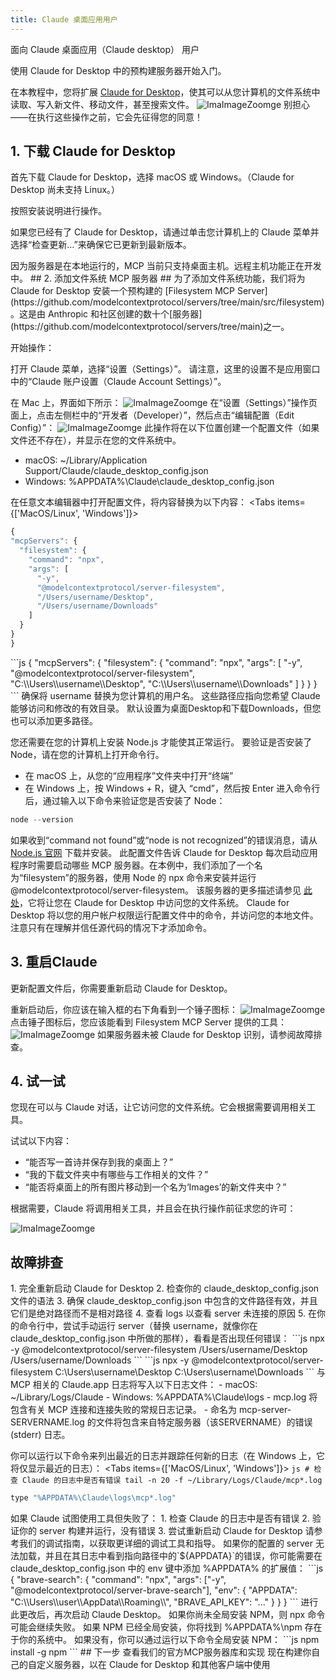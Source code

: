 ```yaml
---
title: Claude 桌面应用用户
---
```


面向 Claude 桌面应用（Claude desktop） 用户

使用 Claude for Desktop 中的预构建服务器开始入门。

在本教程中，您将扩展 [Claude for Desktop](https://claude.ai/download)，使其可以从您计算机的文件系统中读取、写入新文件、移动文件，甚至搜索文件。
![ImaImageZoomge](/quickstart-filesystem.png)
别担心——在执行这些操作之前，它会先征得您的同意！
## 1. 下载 Claude for Desktop ##
首先下载 Claude for Desktop，选择 macOS 或 Windows。（Claude for Desktop 尚未支持 Linux。）

按照安装说明进行操作。

如果您已经有了 Claude for Desktop，请通过单击您计算机上的 Claude 菜单并选择“检查更新…”来确保它已更新到最新版本。

<Accordions type="single">
  <Accordion title="为什么选择 Claude for Desktop 而不是 Claude.ai？">
  因为服务器是在本地运行的，MCP 当前只支持桌面主机。远程主机功能正在开发中。
  </Accordion>
</Accordions>
## 2. 添加文件系统 MCP 服务器 ##
为了添加文件系统功能，我们将为 Claude for Desktop 安装一个预构建的 [Filesystem MCP Server](https://github.com/modelcontextprotocol/servers/tree/main/src/filesystem)。这是由 Anthropic 和社区创建的数十个[服务器](https://github.com/modelcontextprotocol/servers/tree/main)之一。

开始操作：

打开 Claude 菜单，选择“设置（Settings）”。
请注意，这里的设置不是应用窗口中的“Claude 账户设置（Claude Account Settings）”。

在 Mac 上，界面如下所示：
![ImaImageZoomge](/quickstart-menu.png)
在“设置（Settings）”操作页面上，点击左侧栏中的“开发者（Developer）”，然后点击“编辑配置（Edit Config）”：
![ImaImageZoomge](/quickstart-developer.png)
此操作将在以下位置创建一个配置文件（如果文件还不存在），并显示在您的文件系统中。
- macOS: ~/Library/Application Support/Claude/claude_desktop_config.json
- Windows: %APPDATA%\Claude\claude_desktop_config.json

在任意文本编辑器中打开配置文件，将内容替换为以下内容：
<Tabs items={['MacOS/Linux', 'Windows']}>
  <Tab value="MacOS/Linux">
  ```js
  {
  "mcpServers": {
    "filesystem": {
      "command": "npx",
      "args": [
        "-y",
        "@modelcontextprotocol/server-filesystem",
        "/Users/username/Desktop",
        "/Users/username/Downloads"
      ]
    }
  }
}
  ```
  </Tab>
  <Tab value="Windows">
  ```js
  {
  "mcpServers": {
    "filesystem": {
      "command": "npx",
      "args": [
        "-y",
        "@modelcontextprotocol/server-filesystem",
        "C:\\Users\\username\\Desktop",
        "C:\\Users\\username\\Downloads"
      ]
    }
  }
}
  ```
  </Tab>
</Tabs>
确保将 username 替换为您计算机的用户名。 这些路径应指向您希望 Claude 能够访问和修改的有效目录。 默认设置为桌面Desktop和下载Downloads，但您也可以添加更多路径。

您还需要在您的计算机上安装 Node.js 才能使其正常运行。 要验证是否安装了 Node，请在您的计算机上打开命令行。

- 在 macOS 上，从您的“应用程序”文件夹中打开“终端”
- 在 Windows 上，按 Windows + R，键入 “cmd”，然后按 Enter
进入命令行后，通过输入以下命令来验证您是否安装了 Node：
```js
node --version
```
如果收到“command not found”或“node is not recognized”的错误消息，请从 [Node.js 官网](https://nodejs.org/) 下载并安装。
<Callout  title="配置文件如何工作？" type="info">
此配置文件告诉 Claude for Desktop 每次启动应用程序时需要启动哪些 MCP 服务器。在本例中，我们添加了一个名为“filesystem”的服务器，使用 Node 的 npx 命令来安装并运行 @modelcontextprotocol/server-filesystem。
该服务器的更多描述请参见 [此处](https://github.com/modelcontextprotocol/servers/tree/main/src/filesystem)，它将让您在 Claude for Desktop 中访问您的文件系统。
</Callout>
<Callout  title="命令权限" type="warn">
Claude for Desktop 将以您的用户帐户权限运行配置文件中的命令，并访问您的本地文件。注意只有在理解并信任源代码的情况下才添加命令。
</Callout>
## 3. 重启Claude ##
更新配置文件后，你需要重新启动 Claude for Desktop。

重新启动后，你应该在输入框的右下角看到一个锤子图标：
![ImaImageZoomge](/quickstart-hammer.png)
点击锤子图标后，您应该能看到 Filesystem MCP Server 提供的工具：
![ImaImageZoomge](/quickstart-tools.png)
如果服务器未被 Claude for Desktop 识别，请参阅故障排查。
## 4. 试一试 ##
您现在可以与 Claude 对话，让它访问您的文件系统。它会根据需要调用相关工具。

试试以下内容：

- “能否写一首诗并保存到我的桌面上？”
- “我的下载文件夹中有哪些与工作相关的文件？”
- “能否将桌面上的所有图片移动到一个名为‘Images’的新文件夹中？”

根据需要，Claude 将调用相关工具，并且会在执行操作前征求您的许可：

![ImaImageZoomge](/quickstart-approve.png)
## 故障排查 ##
<Accordions type="multiple">
  <Accordion title="服务器未显示在 Claude 中 / 锤子图标丢失">
   1. 完全重新启动 Claude for Desktop
   2. 检查你的 claude_desktop_config.json 文件的语法
   3. 确保 claude_desktop_config.json 中包含的文件路径有效，并且它们是绝对路径而不是相对路径
   4. 查看 logs 以查看 server 未连接的原因
   5. 在你的命令行中，尝试手动运行 server（替换 username，就像你在 claude_desktop_config.json 中所做的那样），看看是否出现任何错误：
   <Tabs items={['MacOS/Linux', 'Windows']}>
  <Tab value="MacOS/Linux">
    ```js
    npx -y @modelcontextprotocol/server-filesystem /Users/username/Desktop /Users/username/Downloads
    ```
    </Tab>
  <Tab value="Windows">
  ```js
  npx -y @modelcontextprotocol/server-filesystem C:\Users\username\Desktop C:\Users\username\Downloads
  ```
  </Tab>
</Tabs>
  </Accordion>
    <Accordion title="从 Claude for Desktop 获取日志">
    与 MCP 相关的 Claude.app 日志将写入以下日志文件：
    - macOS: ~/Library/Logs/Claude
    - Windows: %APPDATA%\Claude\logs
    - mcp.log 将包含有关 MCP 连接和连接失败的常规日志记录。
    - 命名为 mcp-server-SERVERNAME.log 的文件将包含来自特定服务器（该SERVERNAME）的错误 (stderr) 日志。

你可以运行以下命令来列出最近的日志并跟踪任何新的日志（在 Windows 上，它将仅显示最近的日志）：
   <Tabs items={['MacOS/Linux', 'Windows']}>
  <Tab value="MacOS/Linux">
    ```js
    # 检查 Claude 的日志中是否有错误
tail -n 20 -f ~/Library/Logs/Claude/mcp*.log
    ```
    </Tab>
  <Tab value="Windows">
  ```js
  type "%APPDATA%\Claude\logs\mcp*.log"
  ```
  </Tab>
</Tabs>
  </Accordion>
    <Accordion title="工具调用失败">
   如果 Claude 试图使用工具但失败了：
   1. 检查 Claude 的日志中是否有错误
   2. 验证你的 server 构建并运行，没有错误
   3. 尝试重新启动 Claude for Desktop
  </Accordion>
    <Accordion title="这都不起作用。我该怎么办？">
   请参考我们的调试指南，以获取更详细的调试工具和指导。
  </Accordion>
    <Accordion title="ENOENT错误和在Windows上路径中的 `${APPDATA}`">
    如果你的配置的 server 无法加载，并且在其日志中看到指向路径中的`${APPDATA}`的错误，你可能需要在 claude_desktop_config.json 中的 env 键中添加 %APPDATA% 的扩展值：
  ```js
   {
  "brave-search": {
    "command": "npx",
    "args": ["-y", "@modelcontextprotocol/server-brave-search"],
    "env": {
      "APPDATA": "C:\\Users\\user\\AppData\\Roaming\\",
      "BRAVE_API_KEY": "..."
    }
  }
}
   ```
   进行此更改后，再次启动 Claude Desktop。
   <Callout  title="NPM 应该全局安装" type="warn">
如果你尚未全局安装 NPM，则 npx 命令可能会继续失败。 如果 NPM 已经全局安装，你将找到 %APPDATA%\npm 存在于你的系统中。 如果没有，你可以通过运行以下命令全局安装 NPM：
```js
npm install -g npm
```
</Callout>
  </Accordion>
</Accordions>
##  下一步
<Cards>
  <Card title="探索其他服务器" href="/docs/example-servers" >
  查看我们的官方MCP服务器库和实现
  </Card>
  <Card title="构建自己的服务器" href="/docs/quick-start/server-developers" >
  现在构建你自己的自定义服务器，以在 Claude for Desktop 和其他客户端中使用
  </Card>
</Cards>
